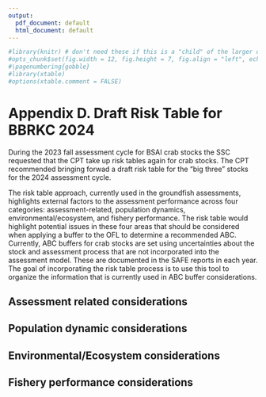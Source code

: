 ```yaml
---
output:
  pdf_document: default
  html_document: default
---
```


\pagenumbering{arabic}

```r
#library(knitr) # don't need these if this is a "child" of the larger doc
#opts_chunk$set(fig.width = 12, fig.height = 7, fig.align = "left", echo = FALSE, warning = FALSE, message = FALSE,  dpi=300)
#\pagenumbering{gobble}
#library(xtable)
#options(xtable.comment = FALSE)
```

# Appendix D. Draft Risk Table for BBRKC 2024 {-}

During the 2023 fall assessment cycle for BSAI crab stocks the SSC requested that the CPT take up risk tables again for crab stocks. The CPT recommended bringing forwad a draft risk table for the "big three" stocks for the 2024 assessment cycle. 

The risk table approach, currently used in the groundfish assessments, highlights external factors to the assessment performance across four categories: assessment-related, population dynamics, environmental/ecosystem, and fishery performance. The risk table would highlight potential issues in these four areas that should be considered when applying a buffer to the OFL to determine a recommended ABC. Currently, ABC buffers for crab stocks are set using uncertainties about the stock and assessment process that are not incorporated into the assessment model. These are documented in the SAFE reports in each year. The goal of incorporating the risk table process is to use this tool to organize the information that is currently used in ABC buffer considerations. 


## Assessment related considerations {-}

## Population dynamic considerations {-}

## Environmental/Ecosystem considerations {-}

## Fishery performance considerations {-}



